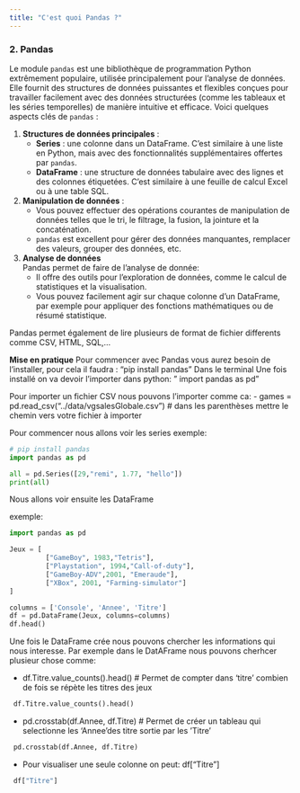 ```yaml
---
title: "C'est quoi Pandas ?"
---
```


### 2. Pandas
Le module `pandas` est une bibliothèque de programmation Python extrêmement populaire, utilisée principalement pour l'analyse de données. Elle fournit des structures de données puissantes et flexibles conçues pour travailler facilement avec des données structurées (comme les tableaux et les séries temporelles) de manière intuitive et efficace. Voici quelques aspects clés de `pandas` :

1. **Structures de données principales** : 
     - **Series** : une colonne dans un DataFrame. C'est similaire à une liste en Python, mais avec des fonctionnalités supplémentaires offertes par `pandas`.
     - **DataFrame** : une structure de données tabulaire avec des lignes et des colonnes étiquetées. C'est similaire à une feuille de calcul Excel ou à une table SQL.
 

2. **Manipulation de données** : 
   - Vous pouvez effectuer des opérations courantes de manipulation de données telles que le tri, le filtrage, la fusion, la jointure et la concaténation.
   - `pandas` est excellent pour gérer des données manquantes, remplacer des valeurs, grouper des données, etc.


3. **Analyse de données**  
   Pandas permet de faire de l'analyse de donnée:
   - Il offre des outils pour l'exploration de données, comme le calcul de statistiques et la visualisation.
   - Vous pouvez facilement agir sur chaque colonne d'un DataFrame, par exemple pour appliquer des fonctions mathématiques ou de résumé statistique.

Pandas permet également de lire plusieurs de format de fichier differents comme CSV, HTML, SQL,...
  
**Mise en pratique**
Pour commencer avec Pandas vous aurez besoin de l'installer, pour cela il faudra :
              "pip install pandas" Dans le terminal
Une fois installé on va devoir l'importer dans python:
              " import pandas as pd"

Pour importer un fichier CSV nous pouvons l'importer comme ca:
        - games = pd.read_csv("../data/vgsalesGlobale.csv") # dans les parenthèses mettre le chemin vers votre fichier à importer              

Pour commencer nous allons voir les series
exemple:

```python
# pip install pandas
import pandas as pd

all = pd.Series([29,"remi", 1.77, "hello"])
print(all)
```

Nous allons voir ensuite les DataFrame

exemple:

```python
import pandas as pd

Jeux = [
         ["GameBoy", 1983,"Tetris"],
         ["Playstation", 1994,"Call-of-duty"],
         ["GameBoy-ADV",2001, "Emeraude"],
         ["XBox", 2001, "Farming-simulator"]
]

columns = ['Console', 'Annee', 'Titre']
df = pd.DataFrame(Jeux, columns=columns)
df.head()
```

Une fois le DataFrame crée nous pouvons chercher les informations qui nous interesse. 
Par exemple dans le DatAFrame nous pouvons cherhcer plusieur chose comme:

   - df.Titre.value_counts().head()  # Permet de compter dans 'titre' combien de fois se répète les titres des jeux


```python
 df.Titre.value_counts().head()
```

- pd.crosstab(df.Annee, df.Titre) # Permet de créer un tableau qui selectionne les 'Annee'des titre sortie par les 'Titre'

```python
 pd.crosstab(df.Annee, df.Titre)
```

- Pour visualiser une seule colonne on peut:
       df["Titre"] 

```python
 df["Titre"] 
```

